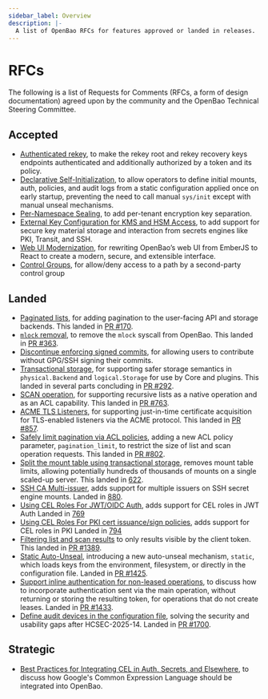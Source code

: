 ```yaml
---
sidebar_label: Overview
description: |-
  A list of OpenBao RFCs for features approved or landed in releases.
---
```


# RFCs

The following is a list of Requests for Comments (RFCs, a form of design
documentation) agreed upon by the community and the OpenBao Technical
Steering Committee.

## Accepted

 - [Authenticated rekey](/docs/rfcs/authenticated-rekey), to make the rekey
   root and rekey recovery keys endpoints authenticated and additionally
   authorized by a token and its policy.
 - [Declarative Self-Initialization](/docs/rfcs/self-init), to allow operators
   to define initial mounts, auth, policies, and audit logs from a static
   configuration applied once on early startup, preventing the need to call
   manual `sys/init` except with manual unseal mechanisms.
 - [Per-Namespace Sealing](/docs/rfcs/namespace-sealing), to add per-tenant 
   encryption key separation.
 - [External Key Configuration for KMS and HSM Access](/docs/rfcs/external-keys),
   to add support for secure key material storage and interaction from
   secrets engines like PKI, Transit, and SSH.
 - [Web UI Modernization](/docs/rfcs/web-ui-modernization), for rewriting OpenBao’s web UI from EmberJS to React
   to create a modern, secure, and extensible interface.
 - [Control Groups](/docs/rfcs/control-groups), for allow/deny access
   to a path by a second-party control group

## Landed

 - [Paginated lists](/docs/rfcs/paginated-lists), for adding pagination
   to the user-facing API and storage backends. This landed in
   [PR #170](https://github.com/openbao/openbao/pull/170).
 - [`mlock` removal](/docs/rfcs/mlock-removal), to remove the `mlock`
   syscall from OpenBao. This landed in
   [PR #363](https://github.com/openbao/openbao/pull/363).
 - [Discontinue enforcing signed commits](/docs/rfcs/signed-commits), for
   allowing users to contribute without GPG/SSH signing their commits.
 - [Transactional storage](/docs/rfcs/transactions), for supporting safer
   storage semantics in `physical.Backend` and `logical.Storage` for use
   by Core and plugins. This landed in several parts concluding in
   [PR #292](https://github.com/openbao/openbao/pull/292).
 - [SCAN operation](/docs/rfcs/scan-operation), for supporting recursive
   lists as a native operation and as an ACL capability. This landed in
   [PR #763](https://github.com/openbao/openbao/pull/763).
 - [ACME TLS Listeners](/docs/rfcs/acme-tls-listeners), for supporting
   just-in-time certificate acquisition for TLS-enabled listeners via the
   ACME protocol. This landed in [PR #857](https://github.com/openbao/openbao/pull/857).
 - [Safely limit pagination via ACL policies](/docs/rfcs/acl-paginated-lists),
   adding a new ACL policy parameter, `pagination_limit`, to restrict the size
   of list and scan operation requests. This landed in
   [PR #802](https://github.com/openbao/openbao/pull/802).
 - [Split the mount table using transactional storage](/docs/rfcs/split-mount-tables),
   removes mount table limits, allowing potentially hundreds of thousands of
   mounts on a single scaled-up server. This landed in
   [622](https://github.com/openbao/openbao/pull/622).
 - [SSH CA Multi-issuer](/docs/rfcs/ssh-ca-multi-issuer), adds support for multiple issuers on SSH secret engine mounts.
   Landed in [880](https://github.com/openbao/openbao/pull/880).
 - [Using CEL Roles For JWT/OIDC Auth](/docs/rfcs/cel-jwt), adds support for CEL roles in JWT Auth
   Landed in [769](https://github.com/openbao/openbao/pull/769)
 - [Using CEL Roles For PKI cert issuance/sign policies](/docs/rfcs/cel-pki), adds support for CEL roles in PKI
   Landed in [794](https://github.com/openbao/openbao/pull/794)
 - [Filtering list and scan results](/docs/rfcs/filtering-list) to only
   results visible by the client token. This landed in
   [PR #1389](https://github.com/openbao/openbao/pull/1389).
 - [Static Auto-Unseal](/docs/rfcs/static-auto-unseal), introducing a new
   auto-unseal mechanism, `static`, which loads keys from the environment,
   filesystem, or directly in the configuration file. Landed in
   [PR #1425](https://github.com/openbao/openbao/pull/1425).
 - [Support inline authentication for non-leased operations](/docs/rfcs/inline-auth),
   to discuss how to incorporate authentication sent via the main operation,
   without returning or storing the resulting token, for operations that do
   not create leases. Landed in [PR #1433](https://github.com/openbao/openbao/pull/1433).
 - [Define audit devices in the configuration file](/docs/rfcs/config-audit-devices),
   solving the security and usability gaps after HCSEC-2025-14.
   Landed in [PR #1700](https://github.com/openbao/openbao/pull/1700).

## Strategic

 - [Best Practices for Integrating CEL in Auth, Secrets, and Elsewhere](/docs/rfcs/cel-best-practices),
   to discuss how Google's Common Expression Language should be integrated
   into OpenBao.
